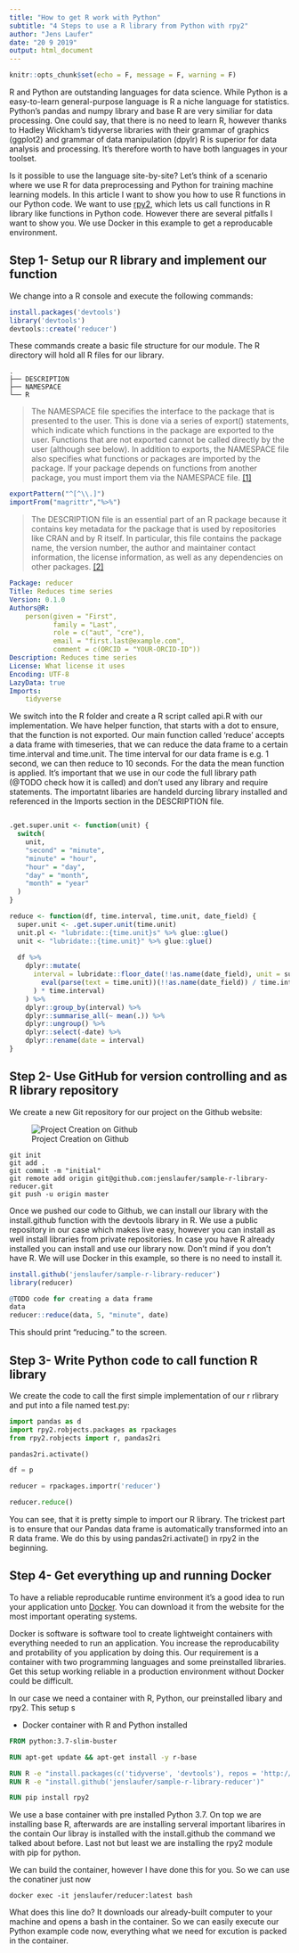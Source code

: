```yaml
---
title: "How to get R work with Python"
subtitle: "4 Steps to use a R library from Python with rpy2"
author: "Jens Laufer"
date: "20 9 2019"
output: html_document
---
```


```r
knitr::opts_chunk$set(echo = F, message = F, warning = F)
```

R and Python are outstanding languages for data science. While Python is a easy-to-learn general-purpose language is R a niche language for statistics. Python's pandas and numpy library  and base R are very similiar for data processing. One could say, that there is no need to learn R, however thanks to Hadley Wickham's tidyverse libraries with their grammar of graphics (ggplot2) and grammar of data manipulation (dpylr) R is superior for data analysis and processing. It's therefore worth to have both languages in your toolset.

Is it possible to use the language site-by-site? Let's think of a scenario where we use R for
data preprocessing and Python for training machine learning models. In this article I want to show you
how to use R functions in our Python code. We want to use [rpy2](https://rpy2.readthedocs.io), which lets us call functions in R library like functions in Python code. However there are several pitfalls I want to show you. We use Docker in this example to get a reproducable environment.

## Step 1- Setup our R library and implement our function 

We change into a R console and execute the following commands:

```R
install.packages('devtools')
library('devtools')
devtools::create('reducer')
```

These commands create a basic file structure for our module. The R directory will hold all R files for our library.

```shell
.
├── DESCRIPTION
├── NAMESPACE
└── R
```

> The NAMESPACE file specifies the interface to the package that is presented to the user. This is done via a series of export() statements, which indicate which functions in the package are exported to the user. Functions that are not exported cannot be called directly by the user (although see below). In addition to exports, the NAMESPACE file also specifies what functions or packages are imported by the package. If your package depends on functions from another package, you must import them via the NAMESPACE file. [[1]](https://rstats-pkgs.readthedocs.io/en/latest/namespace.html)

```R
exportPattern("^[^\\.]")
importFrom("magrittr","%>%")
```

> The DESCRIPTION file is an essential part of an R package because it contains key metadata for the package that is used by repositories like CRAN and by R itself. In particular, this file contains the package name, the version number, the author and maintainer contact information, the license information, as well as any dependencies on other packages.  [[2]](https://rstats-pkgs.readthedocs.io/en/latest/description.html)

```yaml
Package: reducer
Title: Reduces time series
Version: 0.1.0
Authors@R: 
    person(given = "First",
           family = "Last",
           role = c("aut", "cre"),
           email = "first.last@example.com",
           comment = c(ORCID = "YOUR-ORCID-ID"))
Description: Reduces time series
License: What license it uses
Encoding: UTF-8
LazyData: true
Imports:  
    tidyverse
```

We switch into the R folder and create a R script called api.R with our implementation.
We have helper function, that starts with a dot to ensure, that the function is not exported.
Our main function called 'reduce' accepts a data frame with timeseries, that we can reduce the data frame
to a certain time.interval and time.unit. The time interval for our data frame is e.g. 1 second, we can then reduce to 10 seconds. For the data the mean function is applied. It's important that we use in our code the full library path (@TODO check how it is called) and don't used any library and require statements. The importatnt libaries are handeld durcing library installed and referenced in the Imports section in the DESCRIPTION file.

```R

.get.super.unit <- function(unit) {
  switch(
    unit,
    "second" = "minute",
    "minute" = "hour",
    "hour" = "day",
    "day" = "month",
    "month" = "year"
  )
}

reduce <- function(df, time.interval, time.unit, date_field) {
  super.unit <- .get.super.unit(time.unit)
  unit.pl <- "lubridate::{time.unit}s" %>% glue::glue()
  unit <- "lubridate::{time.unit}" %>% glue::glue()
  
  df %>%
    dplyr::mutate(
      interval = lubridate::floor_date(!!as.name(date_field), unit = super.unit) + eval(parse(text = unit.pl))(ceiling(
        eval(parse(text = time.unit))(!!as.name(date_field)) / time.interval
      ) * time.interval)
    ) %>%
    dplyr::group_by(interval) %>%
    dplyr::summarise_all(~ mean(.)) %>%
    dplyr::ungroup() %>%
    dplyr::select(-date) %>%
    dplyr::rename(date = interval)
}

```


## Step 2- Use GitHub for version controlling and as R library repository


We create a new Git repository for our project on the Github website:

![Project Creation on Github](https://res.cloudinary.com/jenslaufer/image/upload/c_scale,w_888/v1569306497/github_repo_create.png)

```shell
git init
git add .
git commit -m "initial"
git remote add origin git@github.com:jenslaufer/sample-r-library-reducer.git
git push -u origin master
```

Once we pushed our code to Github, we can install our library with the install.github function with the devtools library in R. 
We use a public repository  in our case which makes live easy, however you can install as well install libraries from private repositories.
In case you have R already installed you can install and use our library now. Don't mind if you don't have R. We will use Docker in 
this example, so there is no need to install it.

```R
install.github('jenslaufer/sample-r-library-reducer')
library(reducer)

@TODO code for creating a data frame
data
reducer::reduce(data, 5, "minute", date)
```

This should print "reducing." to the screen.

## Step 3- Write Python code to call function R library

We create the code to call the first simple implementation of our r rlibrary and put into a file named test.py:

```python
import pandas as d
import rpy2.robjects.packages as rpackages
from rpy2.robjects import r, pandas2ri

pandas2ri.activate()

df = p

reducer = rpackages.importr('reducer')

reducer.reduce()
```

You can see, that it is pretty simple to import our R library. The trickest part is to ensure that our 
Pandas data frame is automatically transformed into an R data frame. We do this by using pandas2ri.activate() in rpy2 in the beginning.

## Step 4- Get everything up and running Docker

To have a reliable reproducable runtime environment it's a good idea to run your application unto [Docker](https://docker.com). 
You can download it from the website for the most important  operating systems.

Docker is software is software tool to create lightweight containers with everything needed to run an application. 
You increase the reproducability and protability of you application by doing this. Our requirement is a container with two programming languages and some
preinstalled libraries. Get this setup working reliable in a production environment without Docker could be difficult.

In our case we need a container with R, Python, our preinstalled libary and rpy2. This setup s

- Docker container with R and Python installed

```Dockerfile
FROM python:3.7-slim-buster

RUN apt-get update && apt-get install -y r-base

RUN R -e "install.packages(c('tidyverse', 'devtools'), repos = 'http://cran.us.r-project.org')"
RUN R -e "install.github('jenslaufer/sample-r-library-reducer')"

RUN pip install rpy2
```

We use a base container with pre installed Python 3.7. On top we are installing base R, afterwards are are installing serveral important libarires in the contain
Our libray is installed with the install.github the command we talked about before. Last not but least we are installing the rpy2 module with pip for python.

We can build the container, however I have done this for you. So we can use the conatiner just now

```shell
docker exec -it jenslaufer/reducer:latest bash
```

What does this line do? It downloads our already-built computer to your machine and opens a bash in the container. So we can easily execute our Python example code now, 
everything what we need for excution is packed in the container.

